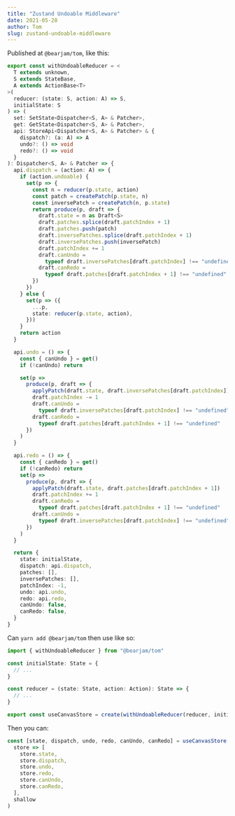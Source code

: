 ```yaml
---
title: "Zustand Undoable Middleware"
date: 2021-05-28
author: Tom
slug: zustand-undoable-middleware
---
```


Published at `@bearjam/tom`, like this:

```ts
export const withUndoableReducer = <
  T extends unknown,
  S extends StateBase,
  A extends ActionBase<T>
>(
  reducer: (state: S, action: A) => S,
  initialState: S
) => (
  set: SetState<Dispatcher<S, A> & Patcher>,
  get: GetState<Dispatcher<S, A> & Patcher>,
  api: StoreApi<Dispatcher<S, A> & Patcher> & {
    dispatch?: (a: A) => A
    undo?: () => void
    redo?: () => void
  }
): Dispatcher<S, A> & Patcher => {
  api.dispatch = (action: A) => {
    if (action.undoable) {
      set(p => {
        const n = reducer(p.state, action)
        const patch = createPatch(p.state, n)
        const inversePatch = createPatch(n, p.state)
        return produce(p, draft => {
          draft.state = n as Draft<S>
          draft.patches.splice(draft.patchIndex + 1)
          draft.patches.push(patch)
          draft.inversePatches.splice(draft.patchIndex + 1)
          draft.inversePatches.push(inversePatch)
          draft.patchIndex += 1
          draft.canUndo =
            typeof draft.inversePatches[draft.patchIndex] !== "undefined"
          draft.canRedo =
            typeof draft.patches[draft.patchIndex + 1] !== "undefined"
        })
      })
    } else {
      set(p => ({
        ...p,
        state: reducer(p.state, action),
      }))
    }
    return action
  }

  api.undo = () => {
    const { canUndo } = get()
    if (!canUndo) return

    set(p =>
      produce(p, draft => {
        applyPatch(draft.state, draft.inversePatches[draft.patchIndex])
        draft.patchIndex -= 1
        draft.canUndo =
          typeof draft.inversePatches[draft.patchIndex] !== "undefined"
        draft.canRedo =
          typeof draft.patches[draft.patchIndex + 1] !== "undefined"
      })
    )
  }

  api.redo = () => {
    const { canRedo } = get()
    if (!canRedo) return
    set(p =>
      produce(p, draft => {
        applyPatch(draft.state, draft.patches[draft.patchIndex + 1])
        draft.patchIndex += 1
        draft.canRedo =
          typeof draft.patches[draft.patchIndex + 1] !== "undefined"
        draft.canUndo =
          typeof draft.inversePatches[draft.patchIndex] !== "undefined"
      })
    )
  }

  return {
    state: initialState,
    dispatch: api.dispatch,
    patches: [],
    inversePatches: [],
    patchIndex: -1,
    undo: api.undo,
    redo: api.redo,
    canUndo: false,
    canRedo: false,
  }
}
```

Can `yarn add @bearjam/tom` then use like so:

```ts
import { withUndoableReducer } from "@bearjam/tom"

const initialState: State = {
  // ...
}

const reducer = (state: State, action: Action): State => {
  // ...
}

export const useCanvasStore = create(withUndoableReducer(reducer, initialState))
```

Then you can:

```ts
const [state, dispatch, undo, redo, canUndo, canRedo] = useCanvasStore(
  store => [
    store.state,
    store.dispatch,
    store.undo,
    store.redo,
    store.canUndo,
    store.canRedo,
  ],
  shallow
)
```
